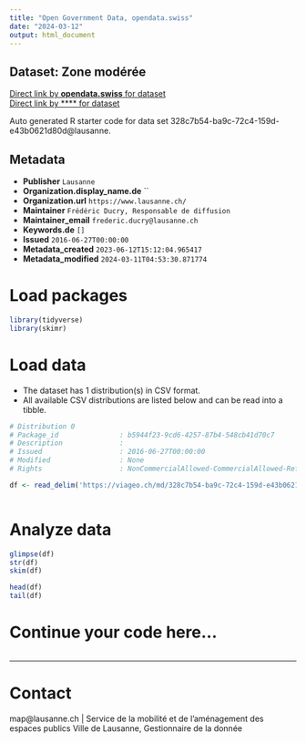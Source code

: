```yaml
---
title: "Open Government Data, opendata.swiss"
date: "2024-03-12"
output: html_document
---
```


## Dataset: Zone modérée



[Direct link by **opendata.swiss** for dataset](https://opendata.swiss/de/dataset/zone-moderee)<br>
[Direct link by **** for dataset](https://viageo.ch/md/328c7b54-ba9c-72c4-159d-e43b0621d80d)

Auto generated R starter code for data set 328c7b54-ba9c-72c4-159d-e43b0621d80d@lausanne.

## Metadata

- **Publisher** `Lausanne`
- **Organization.display_name.de** ``
- **Organization.url** `https://www.lausanne.ch/`
- **Maintainer** `Frédéric Ducry, Responsable de diffusion`
- **Maintainer_email** `frederic.ducry@lausanne.ch`
- **Keywords.de** `[]`
- **Issued** `2016-06-27T00:00:00`
- **Metadata_created** `2023-06-12T15:12:04.965417`
- **Metadata_modified** `2024-03-11T04:53:30.871774`


# Load packages

```r

library(tidyverse)
library(skimr)

```

# Load data

-   The dataset has 1 distribution(s) in CSV format.
-   All available CSV distributions are listed below and can be read into a tibble.

```r

# Distribution 0
# Package_id               : b5944f23-9cd6-4257-87b4-548cb41d70c7
# Description              : 
# Issued                   : 2016-06-27T00:00:00
# Modified                 : None
# Rights                   : NonCommercialAllowed-CommercialAllowed-ReferenceRequired

df <- read_delim('https://viageo.ch/md/328c7b54-ba9c-72c4-159d-e43b0621d80d#downloadAction')



```

# Analyze data

```r

glimpse(df)
str(df)
skim(df)

head(df)
tail(df)

```

# Continue your code here...

```r

```

------------------------------------------------------------------------

# Contact

map@lausanne.ch | Service de la mobilité et de l’aménagement des espaces publics Ville de Lausanne, Gestionnaire de la donnée
